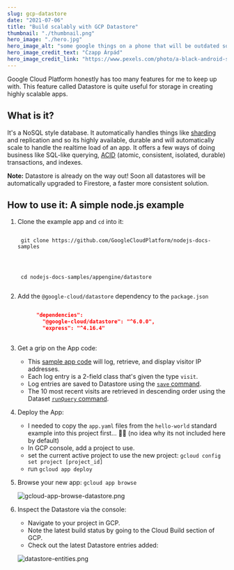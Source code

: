 ```yaml
---
slug: gcp-datastore
date: "2021-07-06"
title: "Build scalably with GCP Datastore"
thumbnail: "./thumbnail.png"
hero_image: "./hero.jpg"
hero_image_alt: "some google things on a phone that will be outdated soon"
hero_image_credit_text: "Czapp Árpád"
hero_image_credit_link: "https://www.pexels.com/photo/a-black-android-smartphone-with-google-apps-on-screen-10774600/"
---
```


Google Cloud Platform honestly has too many features for me to keep up with. This feature called Datastore is quite useful for storage in creating highly scalable apps.

## What is it?
It's a NoSQL style database. It automatically handles things like [sharding](https://en.wikipedia.org/wiki/Shard_(database_architecture)) and replication and so its highly available, durable and will automatically scale to handle the realtime load of an app. It offers a few ways of doing business like SQL-like querying, [ACID](https://en.wikipedia.org/wiki/ACID) (atomic, consistent, isolated, durable) transactions, and indexes.

<div className={note}>
  <strong>Note:</strong> Datastore is already on the way out! Soon all datastores will be automatically upgraded to Firestore, a faster more consistent solution.
</div>

## How to use it: A simple node.js example
1. Clone the example app and `cd` into it:
     ```
    
      git clone https://github.com/GoogleCloudPlatform/nodejs-docs-samples
      
      
      ```


     ```
    
      cd nodejs-docs-samples/appengine/datastore
      

      ```

2. Add the `@google-cloud/datastore` dependency to the `package.json`
    ```json

          "dependencies": 
            "@google-cloud/datastore": "^6.0.0",
            "express": "^4.16.4"
        

    ```
3. Get a grip on the App code:
    - This [sample app code](https://github.com/GoogleCloudPlatform/nodejs-docs-samples/blob/f04f6c62ca54fe07d6eadde92902dc2bfdb0a9fa/appengine/datastore/app.js) will log, retrieve, and display visitor IP addresses.
    - Each log entry is a 2-field class that's given the type `visit`.
    - Log entries are saved to Datastore using the [`save` command](https://googleapis.dev/nodejs/datastore/latest/Datastore.html#save).
    - The 10 most recent visits are retrieved in descending order using the Dataset [`runQuery` command](https://googleapis.dev/nodejs/datastore/latest/Datastore.html#runQuery).
4. Deploy the App:
    - I needed to copy the `app.yaml` files from the `hello-world` standard example into this project first... 🤷‍♂️ (no idea why its not included here by default)
    - In GCP console, add a project to use.
    - set the current active project to use the new project:
    `gcloud config set project [project_id]`
    - run `gcloud app deploy`
5. Browse your new app: `gcloud app browse`

    ![gcloud-app-browse-datastore.png](./gcloud-app-browse-datastore.png)

6. Inspect the Datastore via the console:
    - Navigate to your project in GCP.
    - Note the latest build status by going to the Cloud Build section of GCP.
    - Check out the latest Datastore entries added:

    ![datastore-entities.png](./datastore-entities.png)
